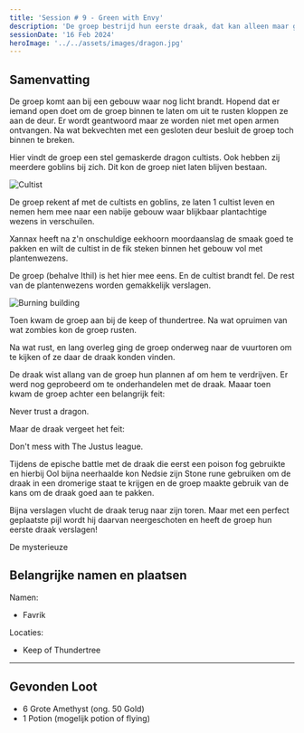 ```yaml
---
title: 'Session # 9 - Green with Envy'
description: 'De groep bestrijd hun eerste draak, dat kan alleen maar goed gaan.'
sessionDate: '16 Feb 2024'
heroImage: '../../assets/images/dragon.jpg'
---
```



## Samenvatting

De groep komt aan bij een gebouw waar nog licht brandt. Hopend dat er iemand open doet om de groep binnen te laten om uit te rusten kloppen ze aan de deur.
Er wordt geantwoord maar ze worden niet met open armen ontvangen. Na wat bekvechten met een gesloten deur besluit de groep toch binnen te breken.

Hier vindt de groep een stel gemaskerde dragon cultists. Ook hebben zij meerdere goblins bij zich. Dit kon de groep niet laten blijven bestaan.

<Image src={cultist} alt="Cultist" />

De groep rekent af met de cultists en goblins, ze laten 1 cultist leven en nemen hem mee naar een nabije gebouw waar blijkbaar plantachtige wezens in verschuilen.

Xannax heeft na z'n onschuldige eekhoorn moordaanslag de smaak goed te pakken en wilt de cultist in de fik steken binnen het gebouw vol met plantenwezens.

De groep (behalve Ithil) is het hier mee eens. En de cultist brandt fel. De rest van de plantenwezens worden gemakkelijk verslagen.

<Image src={burningBuilding} alt="Burning building" />

Toen kwam de groep aan bij de keep of thundertree. Na wat opruimen van wat zombies kon de groep rusten.

Na wat rust, en lang overleg ging de groep onderweg naar de vuurtoren om te kijken of ze daar de draak konden vinden.

De draak wist allang van de groep hun plannen af om hem te verdrijven. Er werd nog geprobeerd om te onderhandelen met de draak. Maaar toen kwam de groep achter een belangrijk feit:

Never trust a dragon.

Maar de draak vergeet het feit:

Don't mess with The Justus league.

Tijdens de epische battle met de draak die eerst een poison fog gebruikte en hierbij Ool bijna neerhaalde kon Nedsie zijn Stone rune gebruiken
om de draak in een dromerige staat te krijgen en de groep maakte gebruik van de kans om de draak goed aan te pakken.

Bijna verslagen vlucht de draak terug naar zijn toren. Maar met een perfect geplaatste pijl wordt hij daarvan neergeschoten en heeft de groep hun eerste draak verslagen!

De mysterieuze

## Belangrijke namen en plaatsen

Namen:

- Favrik

Locaties:

- Keep of Thundertree

---

## Gevonden Loot

- 6 Grote Amethyst (ong. 50 Gold)
- 1 Potion (mogelijk potion of flying)
